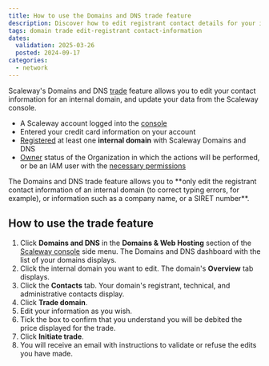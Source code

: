 ```yaml
---
title: How to use the Domains and DNS trade feature
description: Discover how to edit registrant contact details for your internal domain using Scaleway's Domains and DNS trade feature.
tags: domain trade edit-registrant contact-information
dates:
  validation: 2025-03-26
  posted: 2024-09-17
categories:
  - network
---
```



Scaleway's Domains and DNS [trade](/domains-and-dns/concepts/#trade) feature allows you to edit your contact information for an internal domain, and update your data from the Scaleway console.



<Requirements />

  - A Scaleway account logged into the [console](https://console.scaleway.com)
  - Entered your credit card information on your account
  - [Registered](/domains-and-dns/how-to/register-internal-domain/) at least one **internal domain** with Scaleway Domains and DNS
  - [Owner](/iam/concepts/#owner) status of the Organization in which the actions will be performed, or be an IAM user with the [necessary permissions](/iam/concepts/#permission)

<Message type="important">
 The Domains and DNS trade feature allows you to **only edit the registrant contact information of an internal domain (to correct typing errors, for example), or information such as a company name, or a SIRET number**.
</Message>

## How to use the trade feature

1. Click **Domains and DNS** in the **Domains & Web Hosting** section of the [Scaleway console](https://console.scaleway.com) side menu. The Domains and DNS dashboard with the list of your domains displays.
2. Click the internal domain you want to edit. The domain's **Overview** tab displays.
3. Click the **Contacts** tab. Your domain's registrant, technical, and administrative contacts display.
4. Click **Trade domain**.
5. Edit your information as you wish.
6. Tick the box to confirm that you understand you will be debited the price displayed for the trade.
7. Click **Initiate trade**.
8. You will receive an email with instructions to validate or refuse the edits you have made.

